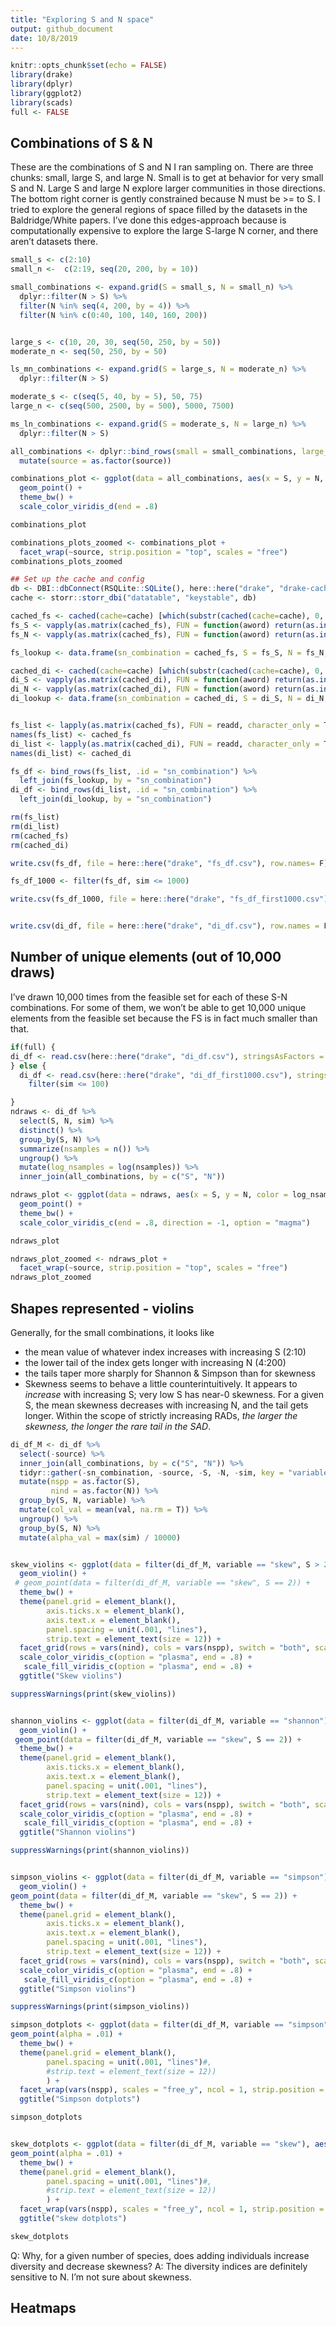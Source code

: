 ```yaml
---
title: "Exploring S and N space"
output: github_document
date: 10/8/2019
---
```


```r
knitr::opts_chunk$set(echo = FALSE)
library(drake)
library(dplyr)
library(ggplot2)
library(scads)
full <- FALSE
```

## Combinations of S & N

These are the combinations of S and N I ran sampling on. There are three chunks: small, large S, and large N. Small is to get at behavior for very small S and N. Large S and large N explore larger communities in those directions. The bottom right corner is gently constrained because N must be >= to S. I tried to explore the general regions of space filled by the datasets in the Baldridge/White papers. I've done this edges-approach because is computationally expensive to explore the large S-large N corner, and there aren't datasets there. 

```r

small_s <- c(2:10)
small_n <-  c(2:19, seq(20, 200, by = 10))

small_combinations <- expand.grid(S = small_s, N = small_n) %>%
  dplyr::filter(N > S) %>%
  filter(N %in% seq(4, 200, by = 4)) %>%
  filter(N %in% c(0:40, 100, 140, 160, 200))


large_s <- c(10, 20, 30, seq(50, 250, by = 50))
moderate_n <- seq(50, 250, by = 50)

ls_mn_combinations <- expand.grid(S = large_s, N = moderate_n) %>%
  dplyr::filter(N > S)

moderate_s <- c(seq(5, 40, by = 5), 50, 75)
large_n <- c(seq(500, 2500, by = 500), 5000, 7500)

ms_ln_combinations <- expand.grid(S = moderate_s, N = large_n) %>%
  dplyr::filter(N > S)

all_combinations <- dplyr::bind_rows(small = small_combinations, large_s = ls_mn_combinations, large_n= ms_ln_combinations, .id = "source") %>%
  mutate(source = as.factor(source))

combinations_plot <- ggplot(data = all_combinations, aes(x = S, y = N, color = source)) +
  geom_point() +
  theme_bw() +
  scale_color_viridis_d(end = .8)

combinations_plot

combinations_plots_zoomed <- combinations_plot +
  facet_wrap(~source, strip.position = "top", scales = "free")
combinations_plots_zoomed
```

```r

## Set up the cache and config
db <- DBI::dbConnect(RSQLite::SQLite(), here::here("drake", "drake-cache.sqlite"))
cache <- storr::storr_dbi("datatable", "keystable", db)

cached_fs <- cached(cache=cache) [which(substr(cached(cache=cache), 0, 2) == "fs")]
fs_S <- vapply(as.matrix(cached_fs), FUN = function(aword) return(as.integer(unlist(strsplit(aword, "_")[[1]][[2]]))), FUN.VALUE = 10)
fs_N <- vapply(as.matrix(cached_fs), FUN = function(aword) return(as.integer(unlist(strsplit(aword, "_")[[1]][[3]]))), FUN.VALUE = 10)

fs_lookup <- data.frame(sn_combination = cached_fs, S = fs_S, N = fs_N, stringsAsFactors = F)

cached_di <- cached(cache=cache) [which(substr(cached(cache=cache), 0, 2) == "di")]
di_S <- vapply(as.matrix(cached_di), FUN = function(aword) return(as.integer(unlist(strsplit(aword, "_")[[1]][[3]]))), FUN.VALUE = 10)
di_N <- vapply(as.matrix(cached_di), FUN = function(aword) return(as.integer(unlist(strsplit(aword, "_")[[1]][[4]]))), FUN.VALUE = 10)
di_lookup <- data.frame(sn_combination = cached_di, S = di_S, N = di_N, stringsAsFactors = F)


fs_list <- lapply(as.matrix(cached_fs), FUN = readd, character_only = T, cache = cache)
names(fs_list) <- cached_fs
di_list <- lapply(as.matrix(cached_di), FUN = readd, character_only = T, cache = cache)
names(di_list) <- cached_di

fs_df <- bind_rows(fs_list, .id = "sn_combination") %>%
  left_join(fs_lookup, by = "sn_combination")
di_df <- bind_rows(di_list, .id = "sn_combination") %>%
  left_join(di_lookup, by = "sn_combination")

rm(fs_list)
rm(di_list)
rm(cached_fs)
rm(cached_di)

write.csv(fs_df, file = here::here("drake", "fs_df.csv"), row.names= F)

fs_df_1000 <- filter(fs_df, sim <= 1000)

write.csv(fs_df_1000, file = here::here("drake", "fs_df_first1000.csv"), row.names= F)


write.csv(di_df, file = here::here("drake", "di_df.csv"), row.names = F)


```



## Number of unique elements (out of 10,000 draws)

I've drawn 10,000 times from the feasible set for each of these S-N combinations. For some of them, we won't be able to get 10,000 unique elements from the feasible set because the FS is in fact much smaller than that. 

```r
if(full) {
di_df <- read.csv(here::here("drake", "di_df.csv"), stringsAsFactors = F)
} else {
  di_df <- read.csv(here::here("drake", "di_df_first1000.csv"), stringsAsFactors = F) %>%
    filter(sim <= 100)

}
ndraws <- di_df %>%
  select(S, N, sim) %>%
  distinct() %>%
  group_by(S, N) %>%
  summarize(nsamples = n()) %>%
  ungroup() %>%
  mutate(log_nsamples = log(nsamples)) %>%
  inner_join(all_combinations, by = c("S", "N"))

ndraws_plot <- ggplot(data = ndraws, aes(x = S, y = N, color = log_nsamples)) +
  geom_point() +
  theme_bw() +
  scale_color_viridis_c(end = .8, direction = -1, option = "magma")

ndraws_plot

ndraws_plot_zoomed <- ndraws_plot +
  facet_wrap(~source, strip.position = "top", scales = "free")
ndraws_plot_zoomed


```

## Shapes represented - violins

Generally, for the small combinations, it looks like

* the mean value of whatever index increases with increasing S (2:10)
* the lower tail of the index gets longer with increasing N (4:200)
* the tails taper more sharply for Shannon & Simpson than for skewness
* Skewness seems to behave a little counterintuitively. It appears to _increase_ with increasing S; very low S has near-0 skewness. For a given S, the mean skewness decreases with increasing N, and the tail gets longer. Within the scope of strictly increasing RADs, *the larger the skewness, the longer the rare tail in the SAD*. 

```r

di_df_M <- di_df %>%
  select(-source) %>%
  inner_join(all_combinations, by = c("S", "N")) %>%
  tidyr::gather(-sn_combination, -source, -S, -N, -sim, key = "variable", value = "val") %>%
  mutate(nspp = as.factor(S),
         nind = as.factor(N)) %>%
  group_by(S, N, variable) %>%
  mutate(col_val = mean(val, na.rm = T)) %>%
  ungroup() %>%
  group_by(S, N) %>%
  mutate(alpha_val = max(sim) / 10000) 


skew_violins <- ggplot(data = filter(di_df_M, variable == "skew", S > 2), aes(x = 0, y = val, color = col_val, fill = col_val, alpha = alpha_val)) +
  geom_violin() +
 # geom_point(data = filter(di_df_M, variable == "skew", S == 2)) +
  theme_bw() +
  theme(panel.grid = element_blank(),
        axis.ticks.x = element_blank(),
        axis.text.x = element_blank(),
        panel.spacing = unit(.001, "lines"),
        strip.text = element_text(size = 12)) +
  facet_grid(rows = vars(nind), cols = vars(nspp), switch = "both", scales = "fixed", as.table = F) +
  scale_color_viridis_c(option = "plasma", end = .8) +
   scale_fill_viridis_c(option = "plasma", end = .8) +
  ggtitle("Skew violins")

suppressWarnings(print(skew_violins))


shannon_violins <- ggplot(data = filter(di_df_M, variable == "shannon"), aes(x = 0, y = val, color = col_val, fill = col_val, alpha = alpha_val)) +
  geom_violin() +
 geom_point(data = filter(di_df_M, variable == "skew", S == 2)) +
  theme_bw() +
  theme(panel.grid = element_blank(),
        axis.ticks.x = element_blank(),
        axis.text.x = element_blank(),
        panel.spacing = unit(.001, "lines"),
        strip.text = element_text(size = 12)) +
  facet_grid(rows = vars(nind), cols = vars(nspp), switch = "both", scales = "fixed", as.table = F) +
  scale_color_viridis_c(option = "plasma", end = .8) +
   scale_fill_viridis_c(option = "plasma", end = .8) +
  ggtitle("Shannon violins")

suppressWarnings(print(shannon_violins))


simpson_violins <- ggplot(data = filter(di_df_M, variable == "simpson"), aes(x = 0, y = val, color = col_val, fill = col_val, alpha = alpha_val)) +
  geom_violin() +
geom_point(data = filter(di_df_M, variable == "skew", S == 2)) +
  theme_bw() +
  theme(panel.grid = element_blank(),
        axis.ticks.x = element_blank(),
        axis.text.x = element_blank(),
        panel.spacing = unit(.001, "lines"),
        strip.text = element_text(size = 12)) +
  facet_grid(rows = vars(nind), cols = vars(nspp), switch = "both", scales = "fixed", as.table = F) +
  scale_color_viridis_c(option = "plasma", end = .8) +
   scale_fill_viridis_c(option = "plasma", end = .8) +
  ggtitle("Simpson violins")

suppressWarnings(print(simpson_violins))

```


```r
simpson_dotplots <- ggplot(data = filter(di_df_M, variable == "simpson"), aes(x = N, y = val)) +
geom_point(alpha = .01) +
  theme_bw() +
  theme(panel.grid = element_blank(),
        panel.spacing = unit(.001, "lines")#,
        #strip.text = element_text(size = 12)) 
        ) +
  facet_wrap(vars(nspp), scales = "free_y", ncol = 1, strip.position = "top") +
  ggtitle("Simpson dotplots")

simpson_dotplots


skew_dotplots <- ggplot(data = filter(di_df_M, variable == "skew"), aes(x = N, y = val)) +
geom_point(alpha = .01) +
  theme_bw() +
  theme(panel.grid = element_blank(),
        panel.spacing = unit(.001, "lines")#,
        #strip.text = element_text(size = 12)) 
        ) +
  facet_wrap(vars(nspp), scales = "free_y", ncol = 1, strip.position = "top") +
  ggtitle("skew dotplots")

skew_dotplots
```

Q: Why, for a given number of species, does adding individuals increase diversity and decrease skewness?
A: The diversity indices are definitely sensitive to N. I'm not sure about skewness. 

## Heatmaps

```r
```